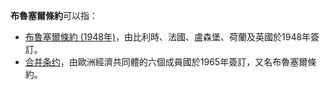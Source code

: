 '''布魯塞爾條約'''可以指：
*[[布魯塞爾條約_(1948年)|布魯塞爾條約 (1948年)]]，由比利時、法國、盧森堡、荷蘭及英國於1948年簽訂。
*[[合并条约|合并条约]]，由歐洲經濟共同體的六個成員國於1965年簽訂，又名布魯塞爾條約。
{{disambig|B|cat=六字消歧義}}